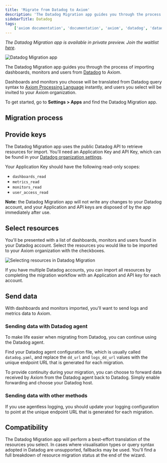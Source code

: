 ```yaml
---
title: 'Migrate from Datadog to Axiom'
description: 'The Datadog Migration app guides you through the process of importing dashboards, monitors and users from Datadog to Axiom.'
sidebarTitle: Datadog
tags:
    ['axiom documentation', 'documentation', 'axiom', 'datadog', 'datadog migration']
---
```


_The Datadog Migration app is available in private preview. Join the waitlist [here](https://axiom.co/migrations/datadog)_.

![Datadog Migration app](/doc-assets/shots/datadog-migration-app.png)

The Datadog Migration app guides you through the process of importing dashboards, monitors and users from [Datadog](https://www.datadoghq.com/) to Axiom.

Dashboards and monitors you choose will be translated from Datadog query syntax to [Axiom Processing Language](/docs/apl/introduction) instantly, and users you select will be invited to your Axiom organization.

To get started, go to **Settings > Apps** and find the Datadog Migration app.

## Migration process

## Provide keys

The Datadog Migration app uses the public Datadog API to retrieve resources for import. You'll need an Application Key and API Key, which can be found in your [Datadog organization settings](https://app.datadoghq.com/organization-settings/api-keys).

Your Application Key should have the following read-only scopes:

- `dashboards_read`
- `metrics_read`
- `monitors_read`
- `user_access_read`

**Note:** the Datadog Migration app will not write any changes to your Datadog account, and your Application and API keys are disposed of by the app immediately after use.

## Select resources

You'll be presented with a list of dashboards, monitors and users found in your Datadog account. Select the resources you would like to be imported to your Axiom organization with the checkboxes.

![Selecting resources in Datadog Migration](/doc-assets/shots/datadog-migration-resources.png)

If you have multiple Datadog accounts, you can import all resources by completing the migration workflow with an Application and API key for each account.

## Send data

With dashboards and monitors imported, you'll want to send logs and metrics data to Axiom.

### Sending data with Datadog agent

To make life easier when migrating from Datadog, you can continue using the Datadog agent.

Find your Datadog agent configuration file, which is usually called `datadog.yaml`, and replace the `dd_url` and `logs_dd_url` values with the unique endpoint URL that is generated for each migration.

To provide continuity during your migration, you can choose to forward data received by Axiom from the Datadog agent back to Datadog. Simply enable forwarding and choose your Datadog host.

### Sending data with other methods

If you use agentless logging, you should update your logging configuration to point at the unique endpoint URL that is generated for each migration.

## Compatibility

The Datadog Migration app will perform a best-effort translation of the resources you select. In cases where visualisation types or query syntax adopted in Datadog are unsupported, fallbacks may be used. You'll find a full breakdown of resource migration status at the end of the wizard.
